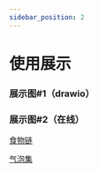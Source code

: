 ```yaml
---
sidebar_position: 2
---
```




# 使用展示
### 展示图#1（drawio）

<Drawio content={simpleGraph} page={1} zoom={1} editable={true} edit={true} />

### 展示图#2（在线）

[食物链](https://edit.fund/html-cy/breadthfirst/index.html)

[气泡集](https://edit.fund/html-cy/cytoscape-bubblesets/index.html)
